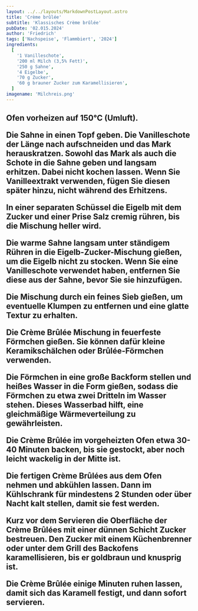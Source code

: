 ```yaml
---
layout: ../../layouts/MarkdownPostLayout.astro
title: 'Crème brûlée'
subtitle: 'Klassisches Crème brûlée'
pubDate: '02.015.2024'
author: 'Friedrich'
tags: ['Nachspeise', 'Flammbiert', '2024']
ingredients:
  [
    '1 Vanilleschote',
    '200 ml Milch (3,5% Fett)',
    '250 g Sahne',
    '4 Eigelbe',
    '70 g Zucker',
    '60 g brauner Zucker zum Karamellisieren',
  ]
imagename: 'Milchreis.png'
---
```



<H2 text="Zubereitung" />

Ofen vorheizen auf 150°C (Umluft).

Die Sahne in einen Topf geben. Die Vanilleschote der Länge nach aufschneiden und das Mark herauskratzen. Sowohl das Mark als auch die Schote in die Sahne geben und langsam erhitzen. Dabei nicht kochen lassen. Wenn Sie Vanilleextrakt verwenden, fügen Sie diesen später hinzu, nicht während des Erhitzens.

In einer separaten Schüssel die Eigelb mit dem Zucker und einer Prise Salz cremig rühren, bis die Mischung heller wird.

Die warme Sahne langsam unter ständigem Rühren in die Eigelb-Zucker-Mischung gießen, um die Eigelb nicht zu stocken. Wenn Sie eine Vanilleschote verwendet haben, entfernen Sie diese aus der Sahne, bevor Sie sie hinzufügen.

Die Mischung durch ein feines Sieb gießen, um eventuelle Klumpen zu entfernen und eine glatte Textur zu erhalten.

Die Crème Brûlée Mischung in feuerfeste Förmchen gießen. Sie können dafür kleine Keramikschälchen oder Brûlée-Förmchen verwenden.

Die Förmchen in eine große Backform stellen und heißes Wasser in die Form gießen, sodass die Förmchen zu etwa zwei Dritteln im Wasser stehen. Dieses Wasserbad hilft, eine gleichmäßige Wärmeverteilung zu gewährleisten.

Die Crème Brûlée im vorgeheizten Ofen etwa 30-40 Minuten backen, bis sie gestockt, aber noch leicht wackelig in der Mitte ist.

Die fertigen Crème Brûlées aus dem Ofen nehmen und abkühlen lassen. Dann im Kühlschrank für mindestens 2 Stunden oder über Nacht kalt stellen, damit sie fest werden.

Kurz vor dem Servieren die Oberfläche der Crème Brûlées mit einer dünnen Schicht Zucker bestreuen. Den Zucker mit einem Küchenbrenner oder unter dem Grill des Backofens karamellisieren, bis er goldbraun und knusprig ist.

Die Crème Brûlée einige Minuten ruhen lassen, damit sich das Karamell festigt, und dann sofort servieren.
